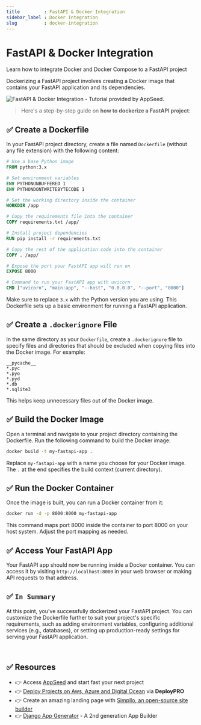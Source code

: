 ```yaml
---
title         : FastAPI & Docker Integration
sidebar_label : Docker Integration
slug          : docker-integration
---
```


# FastAPI & Docker Integration

<SubHeading>Learn how to integrate Docker and Docker Compose to a FastAPI project</SubHeading>

Dockerizing a FastAPI project involves creating a Docker image that contains your FastAPI application and its dependencies. 

![FastAPI & Docker Integration - Tutorial provided by AppSeed.](https://github-production-user-asset-6210df.s3.amazonaws.com/51070104/268560126-0274f12d-ba96-43cc-9e0d-a9eaf791e7c0.png) 

> Here's a step-by-step guide on **how to dockerize a FastAPI project**:

## ✅ **Create a Dockerfile**

In your FastAPI project directory, create a file named `Dockerfile` (without any file extension) with the following content:

```Dockerfile
# Use a base Python image
FROM python:3.x

# Set environment variables
ENV PYTHONUNBUFFERED 1
ENV PYTHONDONTWRITEBYTECODE 1

# Set the working directory inside the container
WORKDIR /app

# Copy the requirements file into the container
COPY requirements.txt /app/

# Install project dependencies
RUN pip install -r requirements.txt

# Copy the rest of the application code into the container
COPY . /app/

# Expose the port your FastAPI app will run on
EXPOSE 8000

# Command to run your FastAPI app with uvicorn
CMD ["uvicorn", "main:app", "--host", "0.0.0.0", "--port", "8000"]
```

Make sure to replace `3.x` with the Python version you are using. This Dockerfile sets up a basic environment for running a FastAPI application.

## ✅ **Create a `.dockerignore` File**

In the same directory as your `Dockerfile`, create a `.dockerignore` file to specify files and directories that should be excluded when copying files into the Docker image. For example:

```
__pycache__
*.pyc
*.pyo
*.pyd
*.db
*.sqlite3
```

This helps keep unnecessary files out of the Docker image.

## ✅ **Build the Docker Image**

Open a terminal and navigate to your project directory containing the Dockerfile. Run the following command to build the Docker image:

```bash
docker build -t my-fastapi-app .
```

Replace `my-fastapi-app` with a name you choose for your Docker image. The `.` at the end specifies the build context (current directory).

## ✅ **Run the Docker Container**

Once the image is built, you can run a Docker container from it:

```bash
docker run -d -p 8000:8000 my-fastapi-app
```

This command maps port 8000 inside the container to port 8000 on your host system. Adjust the port mapping as needed.

## ✅ **Access Your FastAPI App**

Your FastAPI app should now be running inside a Docker container. You can access it by visiting `http://localhost:8000` in your web browser or making API requests to that address.

## ✅ `In Summary`

At this point, you've successfully dockerized your FastAPI project. 
You can customize the Dockerfile further to suit your project's specific requirements, such as adding environment variables, configuring additional services (e.g., databases), 
or setting up production-ready settings for serving your FastAPI application.

<br />

## ✅ Resources 

- 👉 Access [AppSeed](https://appseed.us/) and start fast your next project
- 👉 [Deploy Projects on Aws, Azure and Digital Ocean](https://www.docs.deploypro.dev/) via **DeployPRO**
- 👉 Create an amazing landing page with [Simpllo, an open-source site builder](https://www.simpllo.com/)
- 👉 [Django App Generator](https://app-generator.dev/django/) - A 2nd generation App Builder
